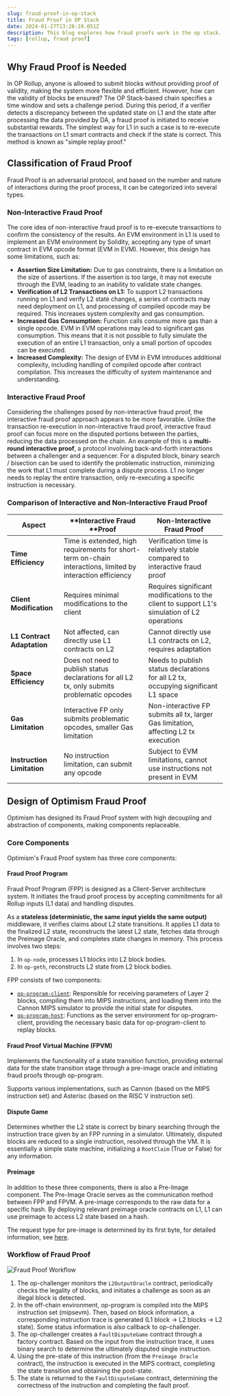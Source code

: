```yaml
---
slug: fraud-proof-in-op-stack
title: Fraud Proof in OP Stack
date: 2024-01-27T13:28:19.051Z
description: This blog explores how fraud proofs work in the op stack.
tags: [rollup, fraud proof]
---
```


## Why Fraud Proof is Needed

In OP Rollup, anyone is allowed to submit blocks without providing proof of validity, making the system more flexible and efficient. However, how can the validity of blocks be ensured? The OP Stack-based chain specifies a time window and sets a challenge period. During this period, if a verifier detects a discrepancy between the updated state on L1 and the state after processing the data provided by DA, a fraud proof is initiated to receive substantial rewards. The simplest way for L1 in such a case is to re-execute the transactions on L1 smart contracts and check if the state is correct. This method is known as "simple replay proof."

## Classification of Fraud Proof

Fraud Proof is an adversarial protocol, and based on the number and nature of interactions during the proof process, it can be categorized into several types.

### **Non-Interactive Fraud Proof**

The core idea of non-interactive fraud proof is to re-execute transactions to confirm the consistency of the results. An EVM environment in L1 is used to implement an EVM environment by Solidity, accepting any type of smart contract in EVM opcode format (EVM in EVM). However, this design has some limitations, such as:

- **Assertion Size Limitation:** Due to gas constraints, there is a limitation on the size of assertions. If the assertion is too large, it may not execute through the EVM, leading to an inability to validate state changes.
- **Verification of L2 Transactions on L1:** To support L2 transactions running on L1 and verify L2 state changes, a series of contracts may need deployment on L1, and processing of compiled opcode may be required. This increases system complexity and gas consumption.
- **Increased Gas Consumption:** Function calls consume more gas than a single opcode. EVM in EVM operations may lead to significant gas consumption. This means that it is not possible to fully simulate the execution of an entire L1 transaction, only a small portion of opcodes can be executed.
- **Increased Complexity:** The design of EVM in EVM introduces additional complexity, including handling of compiled opcode after contract compilation. This increases the difficulty of system maintenance and understanding.

### **Interactive Fraud Proof**

Considering the challenges posed by non-interactive fraud proof, the interactive fraud proof approach appears to be more favorable. Unlike the transaction re-execution in non-interactive fraud proof, interactive fraud proof can focus more on the disputed portions between the parties, reducing the data processed on the chain. An example of this is a **multi-round interactive proof**, a protocol involving back-and-forth interactions between a challenger and a sequencer. For a disputed block, binary search / bisection can be used to identify the problematic instruction, minimizing the work that L1 must complete during a dispute process. L1 no longer needs to replay the entire transaction, only re-executing a specific instruction is necessary.

### Comparison of Interactive and Non-Interactive Fraud Proof

| Aspect                     | **Interactive Fraud **Proof                                                                                 | **Non-Interactive Fraud Proof**                                                              |
| -------------------------- | ----------------------------------------------------------------------------------------------------------- | -------------------------------------------------------------------------------------------- |
| **Time Efficiency**        | Time is extended, high requirements for short-term on-chain interactions, limited by interaction efficiency | Verification time is relatively stable compared to interactive fraud proof                   |
| **Client Modification**    | Requires minimal modifications to the client                                                                | Requires significant modifications to the client to support L1's simulation of L2 operations |
| **L1 Contract Adaptation** | Not affected, can directly use L1 contracts on L2                                                           | Cannot directly use L1 contracts on L2, requires adaptation                                  |
| **Space Efficiency**       | Does not need to publish status declarations for all L2 tx, only submits problematic opcodes                | Needs to publish status declarations for all L2 tx, occupying significant L1 space           |
| **Gas Limitation**         | Interactive FP only submits problematic opcodes, smaller Gas limitation                                     | Non-interactive FP submits all tx, larger Gas limitation, affecting L2 tx execution          |
| **Instruction Limitation** | No instruction limitation, can submit any opcode                                                            | Subject to EVM limitations, cannot use instructions not present in EVM                       |

## Design of Optimism Fraud Proof

Optimism has designed its Fraud Proof system with high decoupling and abstraction of components, making components replaceable.

### Core Components

Optimism's Fraud Proof system has three core components:

#### Fraud Proof Program

Fraud Proof Program (FPP) is designed as a Client-Server architecture system. It initiates the fraud proof process by accepting commitments for all Rollup inputs (L1 data) and handling disputes.

As a **stateless (deterministic, the same input yields the same output)** middleware, it verifies claims about L2 state transitions. It applies L1 data to the finalized L2 state, reconstructs the latest L2 state, fetches data through the Preimage Oracle, and completes state changes in memory. This process involves two steps:

1. In `op-node`, processes L1 blocks into L2 block bodies.
2. In `op-geth`, reconstructs L2 state from L2 block bodies.

FPP consists of two components:

- [`op-program-client`](https://github.com/ethereum-optimism/optimism/tree/develop/op-program/client): Responsible for receiving parameters of Layer 2 blocks, compiling them into MIPS instructions, and loading them into the Cannon MIPS simulator to provide the initial state for disputes.
- [`op-program-host`](https://github.com/ethereum-optimism/optimism/tree/develop/op-program/host): Functions as the server environment for op-program-client, providing the necessary basic data for op-program-client to replay blocks.

#### Fraud Proof Virtual Machine (FPVM)

Implements the functionality of a state transition function, providing external data for the state transition stage through a pre-image oracle and initiating fraud proofs through op-program.

Supports various implementations, such as Cannon (based on the MIPS instruction set) and Asterisc (based on the RISC V instruction set).

#### Dispute Game

Determines whether the L2 state is correct by binary searching through the instruction trace given by an FPP running in a simulator. Ultimately, disputed blocks are reduced to a single instruction, resolved through the VM. It is essentially a simple state machine, initializing a `RootClaim` (True or False) for any information.

#### Preimage

In addition to these three components, there is also a Pre-Image component. The Pre-Image Oracle serves as the communication method between FPP and FPVM. A pre-image corresponds to the raw data for a specific hash. By deploying relevant preimage oracle contracts on L1, L1 can use preimage to access L2 state based on a hash.

The request type for pre-image is determined by its first byte, for detailed information, see [here](https://github.com/ethereum-optimism/optimism/blob/develop/specs/fault-proof.md#pre-image-oracle).

### Workflow of Fraud Proof

![Fraud Proof Workflow](/images/blog/fraud-proof-workflow.png)

1. The op-challenger monitors the `L2OutputOracle` contract, periodically checks the legality of blocks, and initiates a challenge as soon as an illegal block is detected.
2. In the off-chain environment, op-program is compiled into the MIPS instruction set (mipsevm). Then, based on block information, a corresponding instruction trace is generated (L1 block -> L2 blocks -> L2 state). Some status information is also callback to op-challenger.
3. The op-challenger creates a `FaultDisputeGame` contract through a factory contract. Based on the input from the instruction trace, it uses binary search to determine the ultimately disputed single instruction.
4. Using the pre-state of this instruction (from the `Preimage Oracle` contract), the instruction is executed in the MIPS contract, completing the state transition and obtaining the post-state.
5. The state is returned to the `FaultDisputeGame` contract, determining the correctness of the instruction and completing the fault proof.
